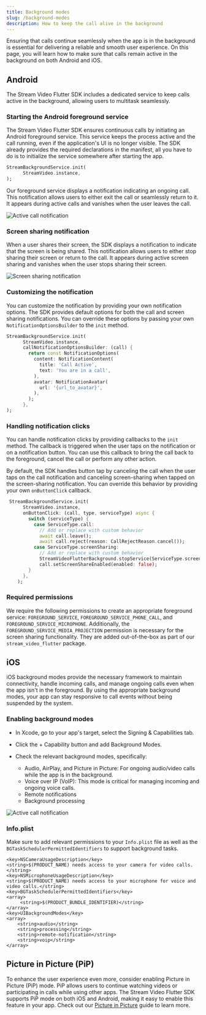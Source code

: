 ```yaml
---
title: Background modes
slug: /background-modes
description: How to keep the call alive in the background
---
```


Ensuring that calls continue seamlessly when the app is in the background is essential for delivering a reliable and smooth user experience. On this page, you will learn how to make sure that calls remain active in the background on both Android and iOS.

## Android

The Stream Video Flutter SDK includes a dedicated service to keep calls active in the background, allowing users to multitask seamlessly.

### Starting the Android foreground service

The Stream Video Flutter SDK ensures continuous calls by initiating an Android foreground service. This service keeps the process active and the call running, even if the application's UI is no longer visible. The SDK already provides the required declarations in the manifest, all you have to do is to initialize the service somewhere after starting the app.

```dart
StreamBackgroundService.init(
      StreamVideo.instance,
);
```

Our foreground service displays a notification indicating an ongoing call. This notification allows users to either exit the call or seamlessly return to it. It appears during active calls and vanishes when the user leaves the call.

![Active call notification](../assets/advanced_assets/active_call_notification.png)

### Screen sharing notification

When a user shares their screen, the SDK displays a notification to indicate that the screen is being shared. This notification allows users to either stop sharing their screen or return to the call. It appears during active screen sharing and vanishes when the user stops sharing their screen.

![Screen sharing notification](../assets/advanced_assets/screen_sharing_notification.png)

### Customizing the notification

You can customize the notification by providing your own notification options. The SDK provides default options for both the call and screen sharing notifications. You can override these options by passing your own `NotificationOptionsBuilder` to the `init` method.

```dart
StreamBackgroundService.init(
      StreamVideo.instance,
      callNotificationOptionsBuilder: (call) {
        return const NotificationOptions(
          content: NotificationContent(
            title: 'Call Active',
            text: 'You are in a call',
          ),
          avatar: NotificationAvatar(
            url: '{url_to_avatar}',
          ),
        );
      },
);
```

### Handling notification clicks

You can handle notification clicks by providing callbacks to the `init` method. The callback is triggered when the user taps on the notification or on a notification button. You can use this callback to bring the call back to the foreground, cancel the call or perform any other action.

By default, the SDK handles button tap by canceling the call when the user taps on the call notification and canceling screen-sharing when tapped on the screen-sharing notification. You can override this behavior by providing your own `onButtonClick` callback.

```dart
 StreamBackgroundService.init(
      StreamVideo.instance,
      onButtonClick: (call, type, serviceType) async {
        switch (serviceType) {
          case ServiceType.call:
            // Add or replace with custom behavior
            await call.leave();
            await call.reject(reason: CallRejectReason.cancel());
          case ServiceType.screenSharing:
            // Add or replace with custom behavior
            StreamVideoFlutterBackground.stopService(ServiceType.screenSharing);
            call.setScreenShareEnabled(enabled: false);
        }
      },
    );
```

### Required permissions

We require the following permissions to create an appropriate foreground service: `FOREGROUND_SERVICE`, `FOREGROUND_SERVICE_PHONE_CALL`, and `FOREGROUND_SERVICE_MICROPHONE`. Additionally, the `FOREGROUND_SERVICE_MEDIA_PROJECTION` permission is necessary for the screen sharing functionality. They are added out-of-the-box as part of our `stream_video_flutter` package.

## iOS

iOS background modes provide the necessary framework to maintain connectivity, handle incoming calls, and manage ongoing calls even when the app isn't in the foreground. By using the appropriate background modes, your app can stay responsive to call events without being suspended by the system.

### Enabling background modes

* In Xcode, go to your app's target, select the Signing & Capabilities tab.

* Click the + Capability button and add Background Modes.

* Check the relevant background modes, specifically:
  * Audio, AirPlay, and Picture in Picture: For ongoing audio/video calls while the app is in the background.
  * Voice over IP (VoIP): This mode is critical for managing incoming and ongoing voice calls.
  * Remote notifications
  * Background processing

![Active call notification](../assets/advanced_assets/background_modes.png)

### Info.plist

Make sure to add relevant permissions to your `Info.plist` file as well as the `BGTaskSchedulerPermittedIdentifiers` to support background tasks.

```plist
<key>NSCameraUsageDescription</key>
<string>$(PRODUCT_NAME) needs access to your camera for video calls.</string>
<key>NSMicrophoneUsageDescription</key>
<string>$(PRODUCT_NAME) needs access to your microphone for voice and video calls.</string>
<key>BGTaskSchedulerPermittedIdentifiers</key>
<array>
	 <string>$(PRODUCT_BUNDLE_IDENTIFIER)</string>
</array>
<key>UIBackgroundModes</key>
<array>
	<string>audio</string>
	<string>processing</string>
	<string>remote-notification</string>
	<string>voip</string>
</array>
```

## Picture in Picture (PiP)

To enhance the user experience even more, consider enabling Picture in Picture (PiP) mode. PiP allows users to continue watching videos or participating in calls while using other apps. The Stream Video Flutter SDK supports PiP mode on both iOS and Android, making it easy to enable this feature in your app. Check out our [Picture in Picture](https://getstream.io/video/docs/flutter/advanced/picture_in_picture/) guide to learn more.